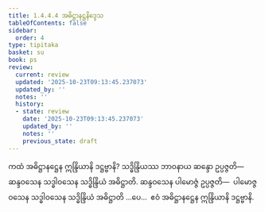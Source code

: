 ```yaml
---
title: 1.4.4.4 အဓိဋ္ဌာနဋ္ဌနိဒ္ဒေသ
tableOfContents: false
sidebar:
  order: 4
type: tipitaka
basket: su
book: ps
review:
  current: review
  updated: '2025-10-23T09:13:45.237073'
  updated_by: ''
  notes: ''
  history:
  - state: review
    date: '2025-10-23T09:13:45.237073'
    updated_by: ''
    notes: ''
    previous_state: draft
---
```



<ReviewStatus review={frontmatter.review} showDetails={true} />

<HypothesisAnnotation frontmatter={frontmatter} />

<DynamicBreadcrumb />

<Division number="202" book="ps" e="ch" v="26" p="221">

<Paragraph number="1083" book="ps">
ကထံ <Emphasis>အဓိဋ္ဌာနဋ္ဌေန ဣန္ဒြိယာနိ ဒဋ္ဌဗ္ဗာနိ?</Emphasis> သဒ္ဓိန္ဒြိယဿ ဘာဝနာယ ဆန္ဒော ဥပ္ပဇ္ဇတိ—  ဆန္ဒဝသေန သဒ္ဓါဝသေန သဒ္ဓိန္ဒြိယံ အဓိဋ္ဌာတိ. ဆန္ဒဝသေန ပါမောဇ္ဇံ ဥပ္ပဇ္ဇတိ—  ပါမောဇ္ဇဝသေန သဒ္ဓါဝသေန သဒ္ဓိန္ဒြိယံ အဓိဋ္ဌာတိ …ပေ…  ဧဝံ အဓိဋ္ဌာနဋ္ဌေန ဣန္ဒြိယာနိ ဒဋ္ဌဗ္ဗာနိ.
</Paragraph>
</Division>